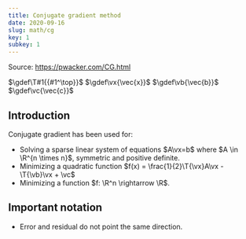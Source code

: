 ```yaml
---
title: Conjugate gradient method
date: 2020-09-16
slug: math/cg
key: 1
subkey: 1
---
```


Source: https://pwacker.com/CG.html

$\gdef\T#1{{#1^\top}}$
$\gdef\vx{\vec{x}}$
$\gdef\vb{\vec{b}}$
$\gdef\vc{\vec{c}}$

## Introduction

Conjugate gradient has been used for:
- Solving a sparse linear system of equations $A\vx=b$ where $A \in \R^{n
\times n}$, symmetric and positive definite.
- Minimizing a quadratic function $f(x) = \frac{1}{2}\T{\vx}A\vx - \T{\vb}\vx + \vc$
- Minimizing a function $f: \R^n \rightarrow \R$.

## Important notation
- Error and residual do not point the same direction.
